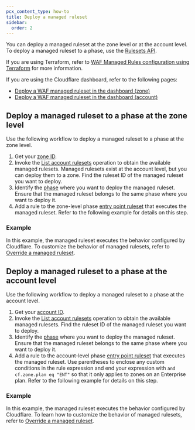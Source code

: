 ```yaml
---
pcx_content_type: how-to
title: Deploy a managed ruleset
sidebar:
  order: 2
---
```



You can deploy a managed ruleset at the zone level or at the account level. To deploy a managed ruleset to a phase, use the [Rulesets API](/ruleset-engine/rulesets-api/).

If you are using Terraform, refer to [WAF Managed Rules configuration using Terraform](/terraform/additional-configurations/waf-managed-rulesets/) for more information.

If you are using the Cloudflare dashboard, refer to the following pages:

- [Deploy a WAF managed ruleset in the dashboard (zone)](/waf/managed-rules/deploy-zone-dashboard/)
- [Deploy a WAF managed ruleset in the dashboard (account)](/waf/account/managed-rulesets/deploy-dashboard/)

## Deploy a managed ruleset to a phase at the zone level

Use the following workflow to deploy a managed ruleset to a phase at the zone level.

1. Get your [zone ID](/fundamentals/setup/find-account-and-zone-ids/).
2. Invoke the [List account rulesets](/api/resources/rulesets/methods/list/) operation to obtain the available managed rulesets. Managed rulesets exist at the account level, but you can deploy them to a zone. Find the ruleset ID of the managed ruleset you want to deploy.
3. Identify the [phase](/ruleset-engine/reference/phases-list/) where you want to deploy the managed ruleset. Ensure that the managed ruleset belongs to the same phase where you want to deploy it.
4. Add a rule to the zone-level phase [entry point ruleset](/ruleset-engine/about/rulesets/#entry-point-ruleset) that executes the managed ruleset. Refer to the following example for details on this step.

### Example

<Render file="managed-rulesets/api-zone-example" product="waf" />

In this example, the managed ruleset executes the behavior configured by Cloudflare. To customize the behavior of managed rulesets, refer to [Override a managed ruleset](/ruleset-engine/managed-rulesets/override-managed-ruleset/).

## Deploy a managed ruleset to a phase at the account level

Use the following workflow to deploy a managed ruleset to a phase at the account level.

1. Get your [account ID](/fundamentals/setup/find-account-and-zone-ids/).
2. Invoke the [List account rulesets](/api/resources/rulesets/methods/list/) operation to obtain the available managed rulesets. Find the ruleset ID of the managed ruleset you want to deploy.
3. Identify the [phase](/ruleset-engine/reference/phases-list/) where you want to deploy the managed ruleset. Ensure that the managed ruleset belongs to the same phase where you want to deploy it.
4. Add a rule to the account-level phase [entry point ruleset](/ruleset-engine/about/rulesets/#entry-point-ruleset) that executes the managed ruleset. Use parentheses to enclose any custom conditions in the rule expression and end your expression with `and cf.zone.plan eq "ENT"` so that it only applies to zones on an Enterprise plan. Refer to the following example for details on this step.

### Example

<Render file="managed-rulesets/api-account-example" product="waf" />

In this example, the managed ruleset executes the behavior configured by Cloudflare. To learn how to customize the behavior of managed rulesets, refer to [Override a managed ruleset](/ruleset-engine/managed-rulesets/override-managed-ruleset/).
